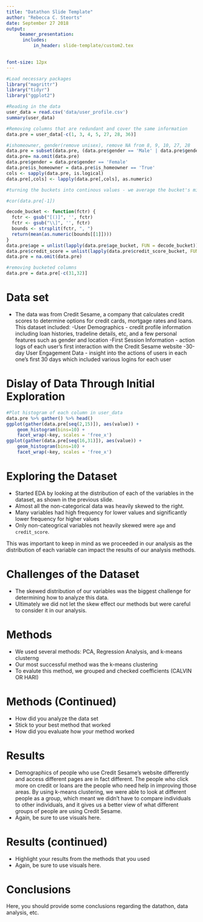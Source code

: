 ---
title: "Datathon Slide Template"
author: "Rebecca C. Steorts"
date: September 27 2018
output: 
     beamer_presentation:
      includes: 
          in_header: slide-template/custom2.tex
          

font-size: 12px
---
```{r, echo=FALSE}
#Load necessary packages
library("magrittr")
library("tidyr")
library("ggplot2")
```

```{r, echo=FALSE}
#Reading in the data
user_data = read.csv('data/user_profile.csv')
summary(user_data)

#Removing columns that are redundant and cover the same information
data.pre = user_data[-c(1, 3, 4, 5, 27, 28, 36)]

#ishomeowner, gender(remove unisex), remove NA from 8, 9, 10, 27, 28
data.pre = subset(data.pre, (data.pre$gender == 'Male' | data.pre$gender == 'Female'))
data.pre= na.omit(data.pre)
data.pre$gender = data.pre$gender == 'Female'
data.pre$is_homeowner = data.pre$is_homeowner == 'True'
cols <- sapply(data.pre, is.logical)
data.pre[,cols] <- lapply(data.pre[,cols], as.numeric)

#turning the buckets into continous values - we average the bucket's min & max to the middle value

#cor(data.pre[-1])

decode_bucket <- function(fctr) {
  fctr <- gsub("[()]", '', fctr)
  fctr <- gsub("\\]", '', fctr)
  bounds <- strsplit(fctr, ", ")
  return(mean(as.numeric(bounds[[1]])))
}
data.pre$age = unlist(lapply(data.pre$age_bucket, FUN = decode_bucket))
data.pre$credit_score = unlist(lapply(data.pre$credit_score_bucket, FUN = decode_bucket))
data.pre = na.omit(data.pre)

#removing bucketed columns
data.pre = data.pre[-c(31,32)]
```

Data set
===

- The data was from Credit Sesame, a company that calculates credit scores to determine options for credit cards, mortgage rates and loans. This dataset included: 
      -User Demographics - credit profile information including loan histories, tradeline details, etc, and a few personal features such as gender and location
      -First Session Information - action logs of each user's first interaction with the Credit Sesame website
      -30-day User Engagement Data - insight into the actions of users in each one's first 30 days which included various logins for each user

Dislay of Data Through Initial Exploration
===
```{r}
#Plot histogram of each column in user_data
data.pre %>% gather() %>% head()
ggplot(gather(data.pre[seq(2,15)]), aes(value)) + 
    geom_histogram(bins=10) + 
    facet_wrap(~key, scales = 'free_x')
ggplot(gather(data.pre[seq(16,31)]), aes(value)) + 
    geom_histogram(bins=10) + 
    facet_wrap(~key, scales = 'free_x')
``` 

Exploring the Dataset 
===
- Started EDA by looking at the distribution of each of the variables in the dataset, as shown in the previous slide.
- Almost all the non-categorical data was heavily skewed to the right.
- Many variables had high frequency for lower values and significantly lower frequency for higher values
- Only non-cateogrical variables not heavily skewed were `age` and `credit_score`. 

This was important to keep in mind as we proceeded in our analysis as the distribution of each variable can impact the results of our analysis methods.


Challenges of the Dataset
===

- The skewed distribution of our variables was the biggest challenge for determining how to analyze this data.
- Ultimately we did not let the skew effect our methods but were careful to consider it in our analysis.

Methods
===

- We used several methods: PCA, Regression Analysis, and k-means clusterng
- Our most successful method was the k-means clustering
- To evalute this method, we grouped and checked coefficients (CALVIN OR HARI)


Methods (Continued)
===

- How did you analyze the data set
- Stick to your best method that worked
- How did you evaluate how your method worked 

Results
===

- Demographics of people who use Credit Sesame's website differently and access different pages are in fact different. The people who click more on credit or loans are the people who need help in improving those areas. By using k-means clustering, we were able to look at different people as a group, which meant we didn't have to compare individuals to other individuals, and it gives us a better view of what different groups of people are using Credit Sesame.
- Again, be sure to use visuals here. 

Results (continued)
===

- Highlight your results from the methods that you used 
- Again, be sure to use visuals here. 

Conclusions
===

Here, you should provide some conclusions regarding 
the datathon, data analysis, etc. 